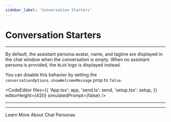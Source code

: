 ```yaml
---
sidebar_label: 'Conversation Starters'
---
```




# Conversation Starters

---

By default, the assistant persona avatar, name, and tagline are displayed in the chat window when the conversation
is empty. When no assistant persona is provided, the `NLUX` logo is displayed instead.

You can disable this behavior by setting the `conversationOptions.showWelcomeMessage` prop to `false`.

<CodeEditor
    files={{
        'App.tsx': app,
        'send.ts': send,
        'setup.tsx': setup,
    }}
    editorHeight={420}
    simulatedPrompt={false}
/>

---

---

<Link className="button button--secondary" to="/learn/chat-personas">Learn More About Chat Personas</Link>

